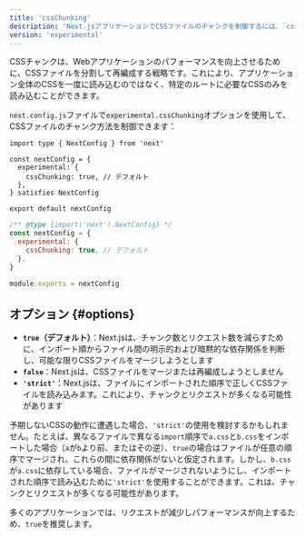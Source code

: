 ```yaml
---
title: 'cssChunking'
description: 'Next.jsアプリケーションでCSSファイルのチャンクを制御するには、`cssChunking`オプションを使用します。'
version: 'experimental'
---
```


CSSチャンクは、Webアプリケーションのパフォーマンスを向上させるために、CSSファイルを分割して再編成する戦略です。これにより、アプリケーション全体のCSSを一度に読み込むのではなく、特定のルートに必要なCSSのみを読み込むことができます。

`next.config.js`ファイルで`experimental.cssChunking`オプションを使用して、CSSファイルのチャンク方法を制御できます：

<Tabs>
<TabItem value="tsx" label="TypeScript">

```tsx title="next.config.ts" switcher
import type { NextConfig } from 'next'

const nextConfig = {
  experimental: {
    cssChunking: true, // デフォルト
  },
} satisfies NextConfig

export default nextConfig
```

</TabItem>
<TabItem value="js" label="JavaScript">

```js title="next.config.js" switcher
/** @type {import('next').NextConfig} */
const nextConfig = {
  experimental: {
    cssChunking: true, // デフォルト
  },
}

module.exports = nextConfig
```

</TabItem>
</Tabs>

## オプション {#options}

- **`true`（デフォルト）**：Next.jsは、チャンク数とリクエスト数を減らすために、インポート順からファイル間の明示的および暗黙的な依存関係を判断し、可能な限りCSSファイルをマージしようとします
- **`false`**：Next.jsは、CSSファイルをマージまたは再編成しようとしません
- **`'strict'`**：Next.jsは、ファイルにインポートされた順序で正しくCSSファイルを読み込みます。これにより、チャンクとリクエストが多くなる可能性があります

予期しないCSSの動作に遭遇した場合、`'strict'`の使用を検討するかもしれません。たとえば、異なるファイルで異なる`import`順序で`a.css`と`b.css`をインポートした場合（`a`が`b`より前、またはその逆）、`true`の場合はファイルが任意の順序でマージされ、これらの間に依存関係がないと仮定されます。しかし、`b.css`が`a.css`に依存している場合、ファイルがマージされないようにし、インポートされた順序で読み込むために`'strict'`を使用することができます。これは、チャンクとリクエストが多くなる可能性があります。

多くのアプリケーションでは、リクエストが減少しパフォーマンスが向上するため、`true`を推奨します。
